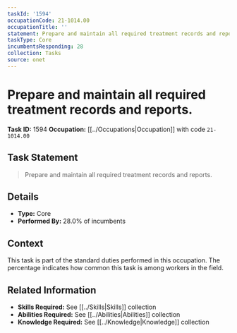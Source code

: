 ```yaml
---
taskId: '1594'
occupationCode: 21-1014.00
occupationTitle: ''
statement: Prepare and maintain all required treatment records and reports.
taskType: Core
incumbentsResponding: 28
collection: Tasks
source: onet
---
```

# Prepare and maintain all required treatment records and reports.

**Task ID:** 1594
**Occupation:** [[../Occupations|Occupation]] with code `21-1014.00`

## Task Statement

> Prepare and maintain all required treatment records and reports.

## Details

- **Type:** Core
- **Performed By:** 28.0% of incumbents

## Context

This task is part of the standard duties performed in this occupation. The percentage indicates how common this task is among workers in the field.

## Related Information

- **Skills Required:** See [[../Skills|Skills]] collection
- **Abilities Required:** See [[../Abilities|Abilities]] collection
- **Knowledge Required:** See [[../Knowledge|Knowledge]] collection
